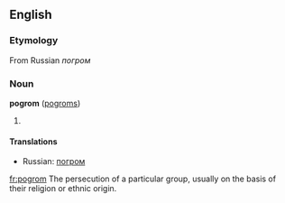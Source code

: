 ==English==

===Etymology===
From Russian ''погром''

===Noun===
'''pogrom''' ([[pogroms]])
#{{substub}}

====Translations====
*Russian: [[погром]]

[[fr:pogrom]]
The persecution of a particular group, usually on the basis of their religion or ethnic origin.